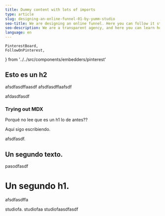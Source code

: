 ```yaml
---
title: Dummy content with lots of imports
type: article
slug: designing-an-online-funnel-01-by-yumm-studio
seo-title: We are designing an online funnel. Here you can follow it step by step!
seo-description: We are a transparent agency, and here you can learn how we get clients and show how convenient we are for them.
language: en
---
```


	PinterestBoard,
	FollowOnPinterest,
} from '../../src/components/embedders/pinterest'

## Esto es un h2

afsdfasdffaasdf
afsdfasdffaafsdf

afdasdfasdf

### Trying out MDX

<LinkedinShareLink />

Porqué no lee que es un h1 lo de antes??

<PinterestBoard url="https://www.pinterest.es/yummstudio/yumm-moodboard-01/" />

Aquí sigo escribiendo.

<FacebookLikeButton />
<AirtableView url="https://airtable.com/embed/shrxRI4N49JuvWvPd?backgroundColor=cyan&viewControls=on" />
<MiroBoard url="https://miro.com/app/embed/o9J_kvyDPsA=/?&pres" />
<GoogleDataStudioReport url="https://datastudio.google.com/embed/reporting/a74ff943-ffa1-4de0-ad90-2e6228216b26/page/jPb9" />

afsdfasdf.

## Un segundo texto.

pasodfasdf

# Un segundo h1.

afsdfasdffa

studiofa.
studiofaa
studiofaasdfasdf
